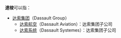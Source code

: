 {{noteTA
|T=zh-hans:达索; zh-hant:達梭;
|1=zh-hans:达索; zh-hant:達梭;
}}

'''達梭'''可以指：

*[[达索集团|达索集团]]（Dassault Group）
**[[达索航空|达索航空]]（Dassault Aviation）：达索集团子公司
**[[达索系统|达索系统]]（Dassault Systemes）：达索集团子公司

{{disambig|Cat=組織機構消歧義}}